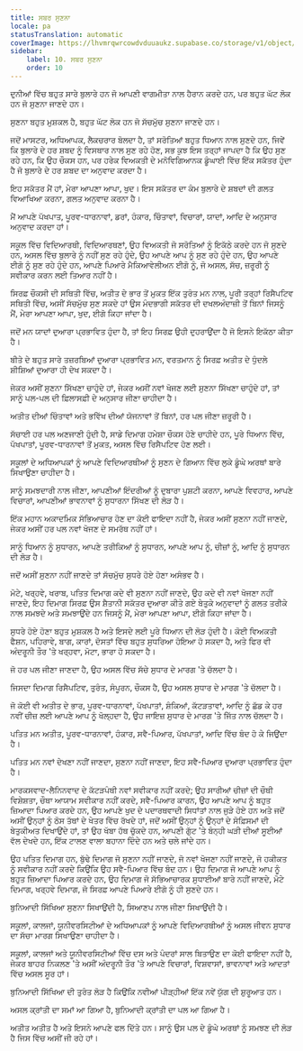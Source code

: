 ```yaml
---
title: ਸਬਰ ਸੁਣਨਾ
locale: pa
statusTranslation: automatic
coverImage: https://lhvmrqwrcowdvduuaukz.supabase.co/storage/v1/object/public/strapi-uploads/small_cover-educacion-fundamental.webp-2d51a7828a2b1309555be27f7e2a61a0.webp
sidebar:
    label: 10. ਸਬਰ ਸੁਣਨਾ
    order: 10
---
```

ਦੁਨੀਆਂ ਵਿੱਚ ਬਹੁਤ ਸਾਰੇ ਬੁਲਾਰੇ ਹਨ ਜੋ ਆਪਣੀ ਵਾਗਮੀਤਾ ਨਾਲ ਹੈਰਾਨ ਕਰਦੇ ਹਨ, ਪਰ ਬਹੁਤ ਘੱਟ ਲੋਕ ਹਨ ਜੋ ਸੁਣਨਾ ਜਾਣਦੇ ਹਨ।

ਸੁਣਨਾ ਬਹੁਤ ਮੁਸ਼ਕਲ ਹੈ, ਬਹੁਤ ਘੱਟ ਲੋਕ ਹਨ ਜੋ ਸੱਚਮੁੱਚ ਸੁਣਨਾ ਜਾਣਦੇ ਹਨ।

ਜਦੋਂ ਮਾਸਟਰ, ਅਧਿਆਪਕ, ਲੈਕਚਰਾਰ ਬੋਲਦਾ ਹੈ, ਤਾਂ ਸਰੋਤਿਆਂ ਬਹੁਤ ਧਿਆਨ ਨਾਲ ਸੁਣਦੇ ਹਨ, ਜਿਵੇਂ ਕਿ ਬੁਲਾਰੇ ਦੇ ਹਰ ਸ਼ਬਦ ਨੂੰ ਵਿਸਥਾਰ ਨਾਲ ਸੁਣ ਰਹੇ ਹੋਣ, ਸਭ ਕੁਝ ਇਸ ਤਰ੍ਹਾਂ ਜਾਪਦਾ ਹੈ ਕਿ ਉਹ ਸੁਣ ਰਹੇ ਹਨ, ਕਿ ਉਹ ਚੌਕਸ ਹਨ, ਪਰ ਹਰੇਕ ਵਿਅਕਤੀ ਦੇ ਮਨੋਵਿਗਿਆਨਕ ਡੂੰਘਾਈ ਵਿੱਚ ਇੱਕ ਸਕੱਤਰ ਹੁੰਦਾ ਹੈ ਜੋ ਬੁਲਾਰੇ ਦੇ ਹਰ ਸ਼ਬਦ ਦਾ ਅਨੁਵਾਦ ਕਰਦਾ ਹੈ।

ਇਹ ਸਕੱਤਰ ਮੈਂ ਹਾਂ, ਮੇਰਾ ਆਪਣਾ ਆਪਾ, ਖੁਦ। ਇਸ ਸਕੱਤਰ ਦਾ ਕੰਮ ਬੁਲਾਰੇ ਦੇ ਸ਼ਬਦਾਂ ਦੀ ਗਲਤ ਵਿਆਖਿਆ ਕਰਨਾ, ਗਲਤ ਅਨੁਵਾਦ ਕਰਨਾ ਹੈ।

ਮੈਂ ਆਪਣੇ ਪੱਖਪਾਤ, ਪੂਰਵ-ਧਾਰਨਾਵਾਂ, ਡਰਾਂ, ਹੰਕਾਰ, ਚਿੰਤਾਵਾਂ, ਵਿਚਾਰਾਂ, ਯਾਦਾਂ, ਆਦਿ ਦੇ ਅਨੁਸਾਰ ਅਨੁਵਾਦ ਕਰਦਾ ਹਾਂ।

ਸਕੂਲ ਵਿੱਚ ਵਿਦਿਆਰਥੀ, ਵਿਦਿਆਰਥਣਾਂ, ਉਹ ਵਿਅਕਤੀ ਜੋ ਸਰੋਤਿਆਂ ਨੂੰ ਇਕੱਠੇ ਕਰਦੇ ਹਨ ਜੋ ਸੁਣਦੇ ਹਨ, ਅਸਲ ਵਿੱਚ ਬੁਲਾਰੇ ਨੂੰ ਨਹੀਂ ਸੁਣ ਰਹੇ ਹੁੰਦੇ, ਉਹ ਆਪਣੇ ਆਪ ਨੂੰ ਸੁਣ ਰਹੇ ਹੁੰਦੇ ਹਨ, ਉਹ ਆਪਣੇ ਈਗੋ ਨੂੰ ਸੁਣ ਰਹੇ ਹੁੰਦੇ ਹਨ, ਆਪਣੇ ਪਿਆਰੇ ਮੈਕਿਆਵੇਲੀਅਨ ਈਗੋ ਨੂੰ, ਜੋ ਅਸਲ, ਸੱਚ, ਜ਼ਰੂਰੀ ਨੂੰ ਸਵੀਕਾਰ ਕਰਨ ਲਈ ਤਿਆਰ ਨਹੀਂ ਹੈ।

ਸਿਰਫ਼ ਚੌਕਸੀ ਦੀ ਸਥਿਤੀ ਵਿੱਚ, ਅਤੀਤ ਦੇ ਭਾਰ ਤੋਂ ਮੁਕਤ ਇੱਕ ਤੁਰੰਤ ਮਨ ਨਾਲ, ਪੂਰੀ ਤਰ੍ਹਾਂ ਰਿਸੈਪਟਿਵ ਸਥਿਤੀ ਵਿੱਚ, ਅਸੀਂ ਸੱਚਮੁੱਚ ਸੁਣ ਸਕਦੇ ਹਾਂ ਉਸ ਮੰਦਭਾਗੀ ਸਕੱਤਰ ਦੀ ਦਖਲਅੰਦਾਜ਼ੀ ਤੋਂ ਬਿਨਾਂ ਜਿਸਨੂੰ ਮੈਂ, ਮੇਰਾ ਆਪਣਾ ਆਪਾ, ਖੁਦ, ਈਗੋ ਕਿਹਾ ਜਾਂਦਾ ਹੈ।

ਜਦੋਂ ਮਨ ਯਾਦਾਂ ਦੁਆਰਾ ਪ੍ਰਭਾਵਿਤ ਹੁੰਦਾ ਹੈ, ਤਾਂ ਇਹ ਸਿਰਫ਼ ਉਹੀ ਦੁਹਰਾਉਂਦਾ ਹੈ ਜੋ ਇਸਨੇ ਇਕੱਠਾ ਕੀਤਾ ਹੈ।

ਬੀਤੇ ਦੇ ਬਹੁਤ ਸਾਰੇ ਤਜ਼ਰਬਿਆਂ ਦੁਆਰਾ ਪ੍ਰਭਾਵਿਤ ਮਨ, ਵਰਤਮਾਨ ਨੂੰ ਸਿਰਫ਼ ਅਤੀਤ ਦੇ ਧੁੰਦਲੇ ਸ਼ੀਸ਼ਿਆਂ ਦੁਆਰਾ ਹੀ ਦੇਖ ਸਕਦਾ ਹੈ।

ਜੇਕਰ ਅਸੀਂ ਸੁਣਨਾ ਸਿੱਖਣਾ ਚਾਹੁੰਦੇ ਹਾਂ, ਜੇਕਰ ਅਸੀਂ ਨਵਾਂ ਖੋਜਣ ਲਈ ਸੁਣਨਾ ਸਿੱਖਣਾ ਚਾਹੁੰਦੇ ਹਾਂ, ਤਾਂ ਸਾਨੂੰ ਪਲ-ਪਲ ਦੀ ਫ਼ਿਲਾਸਫ਼ੀ ਦੇ ਅਨੁਸਾਰ ਜੀਣਾ ਚਾਹੀਦਾ ਹੈ।

ਅਤੀਤ ਦੀਆਂ ਚਿੰਤਾਵਾਂ ਅਤੇ ਭਵਿੱਖ ਦੀਆਂ ਯੋਜਨਾਵਾਂ ਤੋਂ ਬਿਨਾਂ, ਹਰ ਪਲ ਜੀਣਾ ਜ਼ਰੂਰੀ ਹੈ।

ਸੱਚਾਈ ਹਰ ਪਲ ਅਣਜਾਣੀ ਹੁੰਦੀ ਹੈ, ਸਾਡੇ ਦਿਮਾਗ ਹਮੇਸ਼ਾ ਚੌਕਸ ਹੋਣੇ ਚਾਹੀਦੇ ਹਨ, ਪੂਰੇ ਧਿਆਨ ਵਿੱਚ, ਪੱਖਪਾਤਾਂ, ਪੂਰਵ-ਧਾਰਨਾਵਾਂ ਤੋਂ ਮੁਕਤ, ਅਸਲ ਵਿੱਚ ਰਿਸੈਪਟਿਵ ਹੋਣ ਲਈ।

ਸਕੂਲਾਂ ਦੇ ਅਧਿਆਪਕਾਂ ਨੂੰ ਆਪਣੇ ਵਿਦਿਆਰਥੀਆਂ ਨੂੰ ਸੁਣਨ ਦੇ ਗਿਆਨ ਵਿੱਚ ਲੁਕੇ ਡੂੰਘੇ ਅਰਥਾਂ ਬਾਰੇ ਸਿਖਾਉਣਾ ਚਾਹੀਦਾ ਹੈ।

ਸਾਨੂੰ ਸਮਝਦਾਰੀ ਨਾਲ ਜੀਣਾ, ਆਪਣੀਆਂ ਇੰਦਰੀਆਂ ਨੂੰ ਦੁਬਾਰਾ ਪੁਸ਼ਟੀ ਕਰਨਾ, ਆਪਣੇ ਵਿਵਹਾਰ, ਆਪਣੇ ਵਿਚਾਰਾਂ, ਆਪਣੀਆਂ ਭਾਵਨਾਵਾਂ ਨੂੰ ਸੁਧਾਰਨਾ ਸਿੱਖਣ ਦੀ ਲੋੜ ਹੈ।

ਇੱਕ ਮਹਾਨ ਅਕਾਦਮਿਕ ਸੱਭਿਆਚਾਰ ਹੋਣ ਦਾ ਕੋਈ ਫਾਇਦਾ ਨਹੀਂ ਹੈ, ਜੇਕਰ ਅਸੀਂ ਸੁਣਨਾ ਨਹੀਂ ਜਾਣਦੇ, ਜੇਕਰ ਅਸੀਂ ਹਰ ਪਲ ਨਵਾਂ ਖੋਜਣ ਦੇ ਸਮਰੱਥ ਨਹੀਂ ਹਾਂ।

ਸਾਨੂੰ ਧਿਆਨ ਨੂੰ ਸੁਧਾਰਨ, ਆਪਣੇ ਤਰੀਕਿਆਂ ਨੂੰ ਸੁਧਾਰਨ, ਆਪਣੇ ਆਪ ਨੂੰ, ਚੀਜ਼ਾਂ ਨੂੰ, ਆਦਿ ਨੂੰ ਸੁਧਾਰਨ ਦੀ ਲੋੜ ਹੈ।

ਜਦੋਂ ਅਸੀਂ ਸੁਣਨਾ ਨਹੀਂ ਜਾਣਦੇ ਤਾਂ ਸੱਚਮੁੱਚ ਸੁਧਰੇ ਹੋਏ ਹੋਣਾ ਅਸੰਭਵ ਹੈ।

ਮੋਟੇ, ਖਰ੍ਹਵੇ, ਖਰਾਬ, ਪਤਿਤ ਦਿਮਾਗ ਕਦੇ ਵੀ ਸੁਣਨਾ ਨਹੀਂ ਜਾਣਦੇ, ਉਹ ਕਦੇ ਵੀ ਨਵਾਂ ਖੋਜਣਾ ਨਹੀਂ ਜਾਣਦੇ, ਇਹ ਦਿਮਾਗ ਸਿਰਫ਼ ਉਸ ਸ਼ੈਤਾਨੀ ਸਕੱਤਰ ਦੁਆਰਾ ਕੀਤੇ ਗਏ ਬੇਤੁਕੇ ਅਨੁਵਾਦਾਂ ਨੂੰ ਗਲਤ ਤਰੀਕੇ ਨਾਲ ਸਮਝਦੇ ਅਤੇ ਸਮਝਾਉਂਦੇ ਹਨ ਜਿਸਨੂੰ ਮੈਂ, ਮੇਰਾ ਆਪਣਾ ਆਪਾ, ਈਗੋ ਕਿਹਾ ਜਾਂਦਾ ਹੈ।

ਸੁਧਰੇ ਹੋਏ ਹੋਣਾ ਬਹੁਤ ਮੁਸ਼ਕਲ ਹੈ ਅਤੇ ਇਸਦੇ ਲਈ ਪੂਰੇ ਧਿਆਨ ਦੀ ਲੋੜ ਹੁੰਦੀ ਹੈ। ਕੋਈ ਵਿਅਕਤੀ ਫੈਸ਼ਨ, ਪਹਿਰਾਵੇ, ਬਾਗ, ਕਾਰਾਂ, ਦੋਸਤਾਂ ਵਿੱਚ ਬਹੁਤ ਸੁਧਰਿਆ ਹੋਇਆ ਹੋ ਸਕਦਾ ਹੈ, ਅਤੇ ਫਿਰ ਵੀ ਅੰਦਰੂਨੀ ਤੌਰ 'ਤੇ ਖਰ੍ਹਵਾ, ਮੋਟਾ, ਭਾਰਾ ਹੋ ਸਕਦਾ ਹੈ।

ਜੋ ਹਰ ਪਲ ਜੀਣਾ ਜਾਣਦਾ ਹੈ, ਉਹ ਅਸਲ ਵਿੱਚ ਸੱਚੇ ਸੁਧਾਰ ਦੇ ਮਾਰਗ 'ਤੇ ਚੱਲਦਾ ਹੈ।

ਜਿਸਦਾ ਦਿਮਾਗ ਰਿਸੈਪਟਿਵ, ਤੁਰੰਤ, ਸੰਪੂਰਨ, ਚੌਕਸ ਹੈ, ਉਹ ਅਸਲ ਸੁਧਾਰ ਦੇ ਮਾਰਗ 'ਤੇ ਚੱਲਦਾ ਹੈ।

ਜੋ ਕੋਈ ਵੀ ਅਤੀਤ ਦੇ ਭਾਰ, ਪੂਰਵ-ਧਾਰਨਾਵਾਂ, ਪੱਖਪਾਤਾਂ, ਸ਼ੰਕਿਆਂ, ਕੱਟੜਤਾਵਾਂ, ਆਦਿ ਨੂੰ ਛੱਡ ਕੇ ਹਰ ਨਵੀਂ ਚੀਜ਼ ਲਈ ਆਪਣੇ ਆਪ ਨੂੰ ਖੋਲ੍ਹਦਾ ਹੈ, ਉਹ ਜਾਇਜ਼ ਸੁਧਾਰ ਦੇ ਮਾਰਗ 'ਤੇ ਜਿੱਤ ਨਾਲ ਚੱਲਦਾ ਹੈ।

ਪਤਿਤ ਮਨ ਅਤੀਤ, ਪੂਰਵ-ਧਾਰਨਾਵਾਂ, ਹੰਕਾਰ, ਸਵੈ-ਪਿਆਰ, ਪੱਖਪਾਤਾਂ, ਆਦਿ ਵਿੱਚ ਬੰਦ ਹੋ ਕੇ ਜਿਉਂਦਾ ਹੈ।

ਪਤਿਤ ਮਨ ਨਵਾਂ ਦੇਖਣਾ ਨਹੀਂ ਜਾਣਦਾ, ਸੁਣਨਾ ਨਹੀਂ ਜਾਣਦਾ, ਇਹ ਸਵੈ-ਪਿਆਰ ਦੁਆਰਾ ਪ੍ਰਭਾਵਿਤ ਹੁੰਦਾ ਹੈ।

ਮਾਰਕਸਵਾਦ-ਲੈਨਿਨਵਾਦ ਦੇ ਕੱਟੜਪੰਥੀ ਨਵਾਂ ਸਵੀਕਾਰ ਨਹੀਂ ਕਰਦੇ; ਉਹ ਸਾਰੀਆਂ ਚੀਜ਼ਾਂ ਦੀ ਚੌਥੀ ਵਿਸ਼ੇਸ਼ਤਾ, ਚੌਥਾ ਆਯਾਮ ਸਵੀਕਾਰ ਨਹੀਂ ਕਰਦੇ, ਸਵੈ-ਪਿਆਰ ਕਾਰਨ, ਉਹ ਆਪਣੇ ਆਪ ਨੂੰ ਬਹੁਤ ਜ਼ਿਆਦਾ ਪਿਆਰ ਕਰਦੇ ਹਨ, ਉਹ ਆਪਣੇ ਖੁਦ ਦੇ ਪਦਾਰਥਵਾਦੀ ਸਿਧਾਂਤਾਂ ਨਾਲ ਜੁੜੇ ਹੋਏ ਹਨ ਅਤੇ ਜਦੋਂ ਅਸੀਂ ਉਨ੍ਹਾਂ ਨੂੰ ਠੋਸ ਤੱਥਾਂ ਦੇ ਖੇਤਰ ਵਿੱਚ ਰੱਖਦੇ ਹਾਂ, ਜਦੋਂ ਅਸੀਂ ਉਨ੍ਹਾਂ ਨੂੰ ਉਨ੍ਹਾਂ ਦੇ ਸੋਫ਼ਿਸਮਾਂ ਦੀ ਬੇਤੁਕੀਅਤ ਦਿਖਾਉਂਦੇ ਹਾਂ, ਤਾਂ ਉਹ ਖੱਬਾ ਹੱਥ ਚੁੱਕਦੇ ਹਨ, ਆਪਣੀ ਗੁੱਟ 'ਤੇ ਬੰਨ੍ਹੀ ਘੜੀ ਦੀਆਂ ਸੂਈਆਂ ਵੱਲ ਦੇਖਦੇ ਹਨ, ਇੱਕ ਟਾਲਣ ਵਾਲਾ ਬਹਾਨਾ ਦਿੰਦੇ ਹਨ ਅਤੇ ਚਲੇ ਜਾਂਦੇ ਹਨ।

ਉਹ ਪਤਿਤ ਦਿਮਾਗ ਹਨ, ਬੁੱਢੇ ਦਿਮਾਗ ਜੋ ਸੁਣਨਾ ਨਹੀਂ ਜਾਣਦੇ, ਜੋ ਨਵਾਂ ਖੋਜਣਾ ਨਹੀਂ ਜਾਣਦੇ, ਜੋ ਹਕੀਕਤ ਨੂੰ ਸਵੀਕਾਰ ਨਹੀਂ ਕਰਦੇ ਕਿਉਂਕਿ ਉਹ ਸਵੈ-ਪਿਆਰ ਵਿੱਚ ਬੰਦ ਹਨ। ਉਹ ਦਿਮਾਗ ਜੋ ਆਪਣੇ ਆਪ ਨੂੰ ਬਹੁਤ ਜ਼ਿਆਦਾ ਪਿਆਰ ਕਰਦੇ ਹਨ, ਉਹ ਦਿਮਾਗ ਜੋ ਸੱਭਿਆਚਾਰਕ ਸੁਧਾਈਆਂ ਬਾਰੇ ਨਹੀਂ ਜਾਣਦੇ, ਮੋਟੇ ਦਿਮਾਗ, ਖਰ੍ਹਵੇ ਦਿਮਾਗ, ਜੋ ਸਿਰਫ਼ ਆਪਣੇ ਪਿਆਰੇ ਈਗੋ ਨੂੰ ਹੀ ਸੁਣਦੇ ਹਨ।

ਬੁਨਿਆਦੀ ਸਿੱਖਿਆ ਸੁਣਨਾ ਸਿਖਾਉਂਦੀ ਹੈ, ਸਿਆਣਪ ਨਾਲ ਜੀਣਾ ਸਿਖਾਉਂਦੀ ਹੈ।

ਸਕੂਲਾਂ, ਕਾਲਜਾਂ, ਯੂਨੀਵਰਸਿਟੀਆਂ ਦੇ ਅਧਿਆਪਕਾਂ ਨੂੰ ਆਪਣੇ ਵਿਦਿਆਰਥੀਆਂ ਨੂੰ ਅਸਲ ਜੀਵਨ ਸੁਧਾਰ ਦਾ ਸੱਚਾ ਮਾਰਗ ਸਿਖਾਉਣਾ ਚਾਹੀਦਾ ਹੈ।

ਸਕੂਲਾਂ, ਕਾਲਜਾਂ ਅਤੇ ਯੂਨੀਵਰਸਿਟੀਆਂ ਵਿੱਚ ਦਸ ਅਤੇ ਪੰਦਰਾਂ ਸਾਲ ਬਿਤਾਉਣ ਦਾ ਕੋਈ ਫਾਇਦਾ ਨਹੀਂ ਹੈ, ਜੇਕਰ ਬਾਹਰ ਨਿਕਲਣ 'ਤੇ ਅਸੀਂ ਅੰਦਰੂਨੀ ਤੌਰ 'ਤੇ ਆਪਣੇ ਵਿਚਾਰਾਂ, ਵਿਸ਼ਵਾਸਾਂ, ਭਾਵਨਾਵਾਂ ਅਤੇ ਆਦਤਾਂ ਵਿੱਚ ਅਸਲ ਸੂਰ ਹਾਂ।

ਬੁਨਿਆਦੀ ਸਿੱਖਿਆ ਦੀ ਤੁਰੰਤ ਲੋੜ ਹੈ ਕਿਉਂਕਿ ਨਵੀਆਂ ਪੀੜ੍ਹੀਆਂ ਇੱਕ ਨਵੇਂ ਯੁੱਗ ਦੀ ਸ਼ੁਰੂਆਤ ਹਨ।

ਅਸਲ ਕ੍ਰਾਂਤੀ ਦਾ ਸਮਾਂ ਆ ਗਿਆ ਹੈ, ਬੁਨਿਆਦੀ ਕ੍ਰਾਂਤੀ ਦਾ ਪਲ ਆ ਗਿਆ ਹੈ।

ਅਤੀਤ ਅਤੀਤ ਹੈ ਅਤੇ ਇਸਨੇ ਆਪਣੇ ਫਲ ਦਿੱਤੇ ਹਨ। ਸਾਨੂੰ ਉਸ ਪਲ ਦੇ ਡੂੰਘੇ ਅਰਥਾਂ ਨੂੰ ਸਮਝਣ ਦੀ ਲੋੜ ਹੈ ਜਿਸ ਵਿੱਚ ਅਸੀਂ ਜੀ ਰਹੇ ਹਾਂ।


